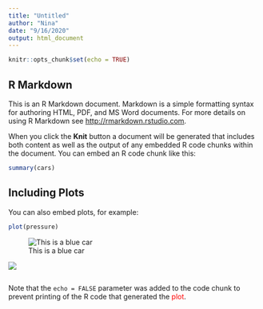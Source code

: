 ```yaml
---
title: "Untitled"
author: "Nina"
date: "9/16/2020"
output: html_document
---
```


```r
knitr::opts_chunk$set(echo = TRUE)
```

## R Markdown

This is an R Markdown document. Markdown is a simple formatting syntax for authoring HTML, PDF, and MS Word documents. For more details on using R Markdown see <http://rmarkdown.rstudio.com>.

When you click the **Knit** button a document will be generated that includes both content as well as the output of any embedded R code chunks within the document. You can embed an R code chunk like this:

```r
summary(cars)
```

## Including Plots

You can also embed plots, for example:

```r
plot(pressure)
```

![This is a blue car](https://media.wired.com/photos/5d09594a62bcb0c9752779d9/master/w_2560%2Cc_limit/Transpo_G70_TA-518126.jpg)


![](/Users/nt246/github/NTRES6940-data-science/img/red_car.jpg)

```r

```


Note that the `echo = FALSE` parameter was added to the code chunk to prevent printing of the R code that generated the <span style="color:red">plot</span>.

